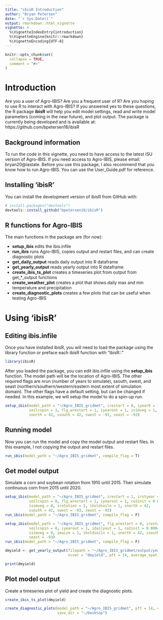 ```yaml
---
title: "ibisR Introduction"
author: "Bryan Petersen"
date: "`r Sys.Date()`"
output: rmarkdown::html_vignette
vignette: >
  %\VignetteIndexEntry{introduction}
  %\VignetteEngine{knitr::rmarkdown}
  %\VignetteEncoding{UTF-8}
---
```


```r
knitr::opts_chunk$set(
  collapse = TRUE,
  comment = "#>"
)
```

# Introduction

Are you a user of Agro-IBIS? Are you a frequent user of R? Are you hoping to use R to interact with Agro-IBIS? If you answered yes to these questions, the R package **ibisR** will help you edit model settings, read and write model parameters (coming in the near future), and plot output. The package is currently being developed and is available at: https://github.com/bpetersen18/ibisR

## Background information

To run the code in this vignette, you need to have access to the latest ISU version of Agro-IBIS. If you need access to Agro-IBIS, please email: bryan20@iastate. Before you use this package, I also recommend that you know how to run Agro-IBIS. You can use the User_Guide.pdf for reference.

## Installing 'ibisR'
You can install the development version of ibisR from GitHub with:

```r
# install.packages("devtools")
devtools::install_github("bpetersen18/ibisR")
```

## R functions for Agro-IBIS

The main functions in the package are (for now):

* **setup_ibis** edits the ibis.infile
* **run_ibis** runs Agro-IBIS, copies output and restart files, and can create diagnostic plots
* **get_daily_output** reads daily output into R dataframe
* **get_yearly_output** reads yearly output into R dataframe
* **create_ibis_ts_plot** creates a timeseries plot from output from get_*_output functions
* **create_weather_plot** creates a plot that shows daily max and min temperature and precipitation
* **create_diagnostic_plots** creates a few plots that can be useful when testing Agro-IBIS

# Using 'ibisR'

## Editing ibis.infile
Once you have installed ibisR, you will need to load the package using the library function or preface each ibisR function with "ibisR::"

```r
library(ibisR)
```

After you loaded the package, you can edit ibis.infile using the **setup_ibis** function. The model path will be the location of Agro-IBIS. The other required flags are nrun (number of years to simulate), ssouth, swest, and seast (northern/southern/western/eastern most extent of simulation domain). The other flags have a default setting, but can be changed if needed. In this example, we will setup the model to do a spin-up run.

```r
setup_ibis(model_path = "~/Agro_IBIS_gridmet", irestart = 0, iyear0 = 1750, nrun = 160,
           soilcspin = 1, flg_wrestart = 1, iyearout = 1, isimveg = 1, co2init = 0.000200,
           snorth = 42, ssouth = 42, swest = -93, seast = -93)
```

## Running model

Now you can run the model and copy the model output and restart files. In this example, I not copying the output and restart files. 

```r
run_ibis(model_path = "~/Agro_IBIS_gridmet", compile_flag = T)
```

## Get model output

Simulate a corn and soybean rotation from 1910 until 2015. Then simulate continuous corn from 2015 until 2020.
```r
setup_ibis(model_path = "~/Agro_IBIS_gridmet", irestart = 1, irstyear = 1910, nrun = 105,
           soilcspin = 0, flg_wrestart = 1, iyearout = 1, co2init = 0.000300,
           isimveg = 0, irotation = 2, iholdsoiln = 1, snorth = 42, 
           ssouth = 42, swest = -93, seast = -93)
run_ibis(model_path = "~/Agro_IBIS_gridmet", compile_flag = F)

setup_ibis(model_path = "~/Agro_IBIS_gridmet", flg_wrestart = 0, irestart = 1, irstyear = 2015,
           soilcspin = 0, iyearout = 1, idailyout = 1, co2init = 0.000400, nrun = 5,
           isimveg = 0, imaize = 1, iholdsoiln = 1, snorth = 42, ssouth = 42, swest = -93,
           seast = -93)
run_ibis(model_path = "~/Agro_IBIS_gridmet", compile_flag = F)

dmyield <- get_yearly_output(filepath = "~/Agro_IBIS_gridmet/output/yearly/crops.nc",
                             ncvar = "dmyield", pft = 14, average_spatial = T)

print(dmyield)
```

## Plot model output

Create a timeseries plot of yield and create the diagnostic plots.

```r
create_ibis_ts_plot(dmyield)

create_diagnostic_plots(model_path = "~/Agro_IBIS_gridmet", pft = 14, create_interactive = T,
                        save_dir = "~/Desktop")
```


